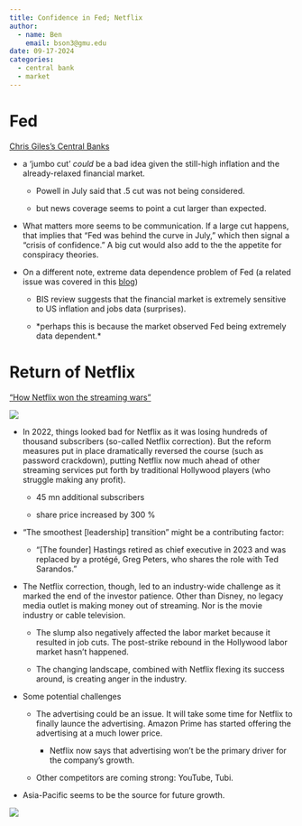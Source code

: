 ```yaml
---
title: Confidence in Fed; Netflix
author: 
  - name: Ben
    email: bson3@gmu.edu
date: 09-17-2024
categories:
  - central bank
  - market
---
```


# Fed

[Chris Giles's Central Banks](https://ep.ft.com/permalink/emails/eyJlbWFpbCI6ImNkNDIwZDhjMzFjZTRiZmFhYzNiZjE3Mjg2IiwgInRyYW5zYWN0aW9uSWQiOiJiMmNmOGYwMC01ZGRmLTQyNWQtYjg3MS00YzU4NzNkNWZkYmMiLCAiYmF0Y2hJZCI6ImFhNjYzZjNhLTVjNmQtNDQ4My05ODFkLTc3N2MzNDNmMzdhMyJ9)

-   a 'jumbo cut' *could* be a bad idea given the still-high inflation and the already-relaxed financial market.

    -   Powell in July said that .5 cut was not being considered.

    -   but news coverage seems to point a cut larger than expected.

-   What matters more seems to be communication. If a large cut happens, that implies that "Fed was behind the curve in July," which then signal a "crisis of confidence." A big cut would also add to the the appetite for conspiracy theories.

-   On a different note, extreme data dependence problem of Fed (a related issue was covered in this [blog](https://textvulture.github.io/blogout/posts/June212024/post.html))

    -   BIS review suggests that the financial market is extremely sensitive to US inflation and jobs data (surprises).

    -   \*perhaps this is because the market observed Fed being extremely data dependent.\*

# Return of Netflix

["How Netflix won the streaming wars"](https://www.ft.com/content/465a2d0d-8973-4d8d-827d-8729737e6606)

![](chart.png)

-   In 2022, things looked bad for Netflix as it was losing hundreds of thousand subscribers (so-called Netflix correction). But the reform measures put in place dramatically reversed the course (such as password crackdown), putting Netflix now much ahead of other streaming services put forth by traditional Hollywood players (who struggle making any profit).

    -   45 mn additional subscribers

    -   share price increased by 300 %

-   "The smoothest \[leadership\] transition" might be a contributing factor:

    -   "\[The founder\] Hastings retired as chief executive in 2023 and was replaced by a protégé, Greg Peters, who shares the role with Ted Sarandos."

-   The Netflix correction, though, led to an industry-wide challenge as it marked the end of the investor patience. Other than Disney, no legacy media outlet is making money out of streaming. Nor is the movie industry or cable television.

    -   The slump also negatively affected the labor market because it resulted in job cuts. The post-strike rebound in the Hollywood labor market hasn't happened.

    -   The changing landscape, combined with Netflix flexing its success around, is creating anger in the industry.

-   Some potential challenges

    -   The advertising could be an issue. It will take some time for Netflix to finally launce the advertising. Amazon Prime has started offering the advertising at a much lower price.

        -   Netflix now says that advertising won't be the primary driver for the company's growth.

    -   Other competitors are coming strong: YouTube, Tubi.

-   Asia-Pacific seems to be the source for future growth.

![](chart2.png)
